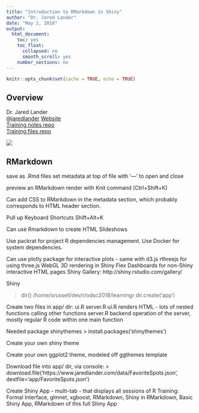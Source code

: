```yaml
---
title: "Introduction to RMarkdown in Shiny"
author: "Dr. Jared Lander"
date: "May 2, 2018"
output: 
  html_document:
    toc: yes
    toc_float:
      collapsed: no
      smooth_scroll: yes
    number_sections: no
---
```


```r
knitr::opts_chunk$set(cache = TRUE, echo = TRUE)
```

## Overview

<div class="row">

<div class="col-md-6">
Dr. Jared Lander  
@[jaredlander](https://twitter.com/jaredlander)
[Website](https://jaredlander.com/talks)  
[Training notes repo](https://github.com/jaredlander/odsceast2018)  
[Training files repo](https://github.com/jaredlander/learningr)  
</div>

<div class="col-md-6">
![](images/resized/lander_150.jpg)
</div>

</div>

## RMarkdown

save as .Rmd files
set metadata at top of file with '---' to open and close

preview an RMarkdown render with Knit command (Ctrl+Shift+K)

Can add CSS to RMarkdown in the metadata section, which probably corresponds to HTML header section.

Pull up Keyboard Shortcuts Shift+Alt+K

Can use Rmarkdown to create HTML Slideshows

Use packrat for project R dependencies management. Use Docker for system dependencies.

Can use plotly package for interactive plots - same with d3.js
rthreejs for using three.js WebGL 3D rendering in Shiny
Flex Dashboards for non-Shiny interactive HTML pages
Shiny Gallery: http://shiny.rstudio.com/gallery/
  
  
  
  Shiny

> dir()
/home/srussell/dev/r/odsc2018/learningr
> dir.create('app')

Create two files in app/ dir: ui.R server.R
ui.R renders HTML - lots of nested functions calling other functions
server.R backend operation of the server, mostly regular R code within one main function

Needed package shinythemes
> install.packages('shinythemes')

Create your own shiny theme

Create your own ggplot2 theme, modeled off ggthemes template


Download file into app/ dir, via console:
  > download.file('https://www.jaredlander.com/data/FavoriteSpots.json', destfile='app/FavoriteSpots.json')



Create Shiny App - multi-tab - that displays all sessions of R Training: Formal Interface, glmnet, xgboost, RMarkdown, Shiny in RMarkdown, Basic Shiny App, RMarkdown of this full Shiny App


